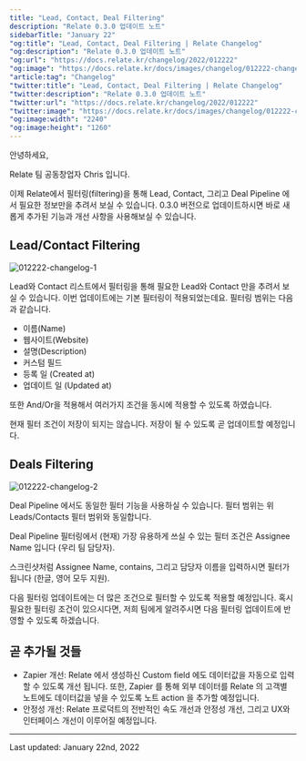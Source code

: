 ```yaml
---
title: "Lead, Contact, Deal Filtering"
description: "Relate 0.3.0 업데이트 노트"
sidebarTitle: "January 22"
"og:title": "Lead, Contact, Deal Filtering | Relate Changelog"
"og:description": "Relate 0.3.0 업데이트 노트"
"og:url": "https://docs.relate.kr/changelog/2022/012222"
"og:image": "https://docs.relate.kr/docs/images/changelog/012222-changelog-1.png"
"article:tag": "Changelog"
"twitter:title": "Lead, Contact, Deal Filtering | Relate Changelog"
"twitter:description": "Relate 0.3.0 업데이트 노트"
"twitter:url": "https://docs.relate.kr/changelog/2022/012222"
"twitter:image": "https://docs.relate.kr/docs/images/changelog/012222-changelog-1.png"
"og:image:width": "2240"
"og:image:height": "1260"
---
```


안녕하세요,

Relate 팀 공동창업자 Chris 입니다.

이제 Relate에서 필터링(filtering)을 통해 Lead, Contact, 그리고 Deal Pipeline 에서 필요한 정보만을 추려서 보실 수 있습니다. 0.3.0 버전으로 업데이트하시면 바로 새롭게 추가된 기능과 개선 사항을 사용해보실 수 있습니다.

## Lead/Contact Filtering

![012222-changelog-1](/docs/images/changelog/012222-changelog-1.png)

Lead와 Contact 리스트에서 필터링을 통해 필요한 Lead와 Contact 만을 추려서 보실 수 있습니다. 이번 업데이트에는 기본 필터링이 적용되었는데요. 필터링 범위는 다음과 같습니다.

- 이름(Name)
- 웹사이트(Website)
- 설명(Description)
- 커스텀 필드
- 등록 일 (Created at)
- 업데이트 일 (Updated at)

또한 And/Or을 적용해서 여러가지 조건을 동시에 적용할 수 있도록 하였습니다.

현재 필터 조건이 저장이 되지는 않습니다. 저장이 될 수 있도록 곧 업데이트할 예정입니다.

## Deals Filtering

![012222-changelog-2](/docs/images/changelog/012222-changelog-2.png)

Deal Pipeline 에서도 동일한 필터 기능을 사용하실 수 있습니다. 필터 범위는 위 Leads/Contacts 필터 범위와 동일합니다.

Deal Pipeline 필터링에서 (현재) 가장 유용하게 쓰실 수 있는 필터 조건은 Assignee Name 입니다 (우리 팀 담당자).

스크린샷처럼 Assignee Name, contains, 그리고 담당자 이름을 입력하시면 필터가 됩니다 (한글, 영어 모두 지원).

다음 필터링 업데이트에는 더 많은 조건으로 필터할 수 있도록 적용할 예정입니다. 혹시 필요한 필터링 조건이 있으시다면, 저희 팀에게 알려주시면 다음 필터링 업데이트에 반영할 수 있도록 하겠습니다.

## 곧 추가될 것들

- Zapier 개선: Relate 에서 생성하신 Custom field 에도 데이터값을 자동으로 입력할 수 있도록 개선 됩니다. 또한, Zapier 를 통해 외부 데이터를 Relate 의 고객별 노트에도 데이터값을 넣을 수 있도록 노트 action 을 추가할 예정입니다.
- 안정성 개선: Relate 프로덕트의 전반적인 속도 개선과 안정성 개선, 그리고 UX와 인터페이스 개선이 이루어질 예정입니다.

---

Last updated: January 22nd, 2022
